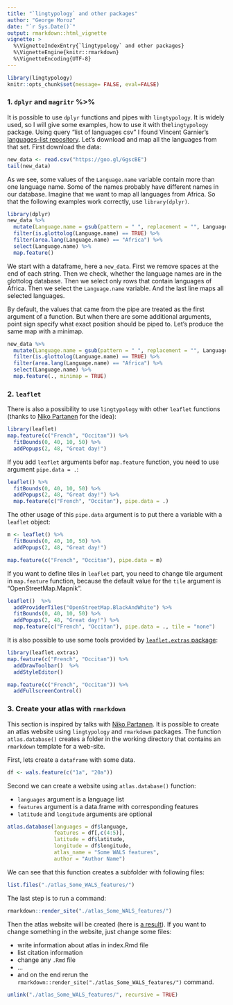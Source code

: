 ```yaml
---
title: "`lingtypology` and other packages"
author: "George Moroz"
date: "`r Sys.Date()`"
output: rmarkdown::html_vignette
vignette: >
  %\VignetteIndexEntry{`lingtypology` and other packages}
  %\VignetteEngine{knitr::rmarkdown}
  %\VignetteEncoding{UTF-8}
---
```

```r
library(lingtypology)
knitr::opts_chunk$set(message= FALSE, eval=FALSE)
```

### 1. `dplyr` and `magritr` %>%

It is possible to use `dplyr` functions and pipes with `lingtypology`. It is widely used, so I will give some examples, how to use it with the`lingtypology` package. Using query "list of languages csv" I found Vincent Garnier's [languages-list repository](https://github.com/forxer/languages-list). Let’s download and map all the languages from that set. First download the data:
 
```r
new_data <- read.csv("https://goo.gl/GgscBE")
tail(new_data)
```

As we see, some values of the `Language.name` variable contain more than one language name. Some of the names probably have different names in our database. Imagine that we want to map all languages from Africa. So that the following examples work correctly, use `library(dplyr)`.

```r
library(dplyr)
new_data %>%
  mutate(Language.name = gsub(pattern = " ", replacement = "", Language.name)) %>% 
  filter(is.glottolog(Language.name) == TRUE) %>% 
  filter(area.lang(Language.name) == "Africa") %>% 
  select(Language.name) %>% 
  map.feature()
```

We start with a dataframe, here a `new_data`. First we remove spaces at the end of each string. Then we check, whether the language names are in the glottolog database. Then we select only rows that contain languages of Africa. Then we select the `Language.name` variable. And the last line maps all selected languages.

By default, the values that came from the pipe are treated as the first argument of a function. But when there are some additional arguments, point sign specify what exact position should be piped to. Let’s produce the same map with a minimap.

```r
new_data %>%
  mutate(Language.name = gsub(pattern = " ", replacement = "", Language.name)) %>% 
  filter(is.glottolog(Language.name) == TRUE) %>% 
  filter(area.lang(Language.name) == "Africa") %>% 
  select(Language.name) %>% 
  map.feature(., minimap = TRUE)
```

### 2. `leaflet`

There is also a possibility to use `lingtypology` with other `leaflet` functions (thanks to [Niko Partanen](https://github.com/nikopartanen) for the idea):

```r
library(leaflet)
map.feature(c("French", "Occitan")) %>% 
  fitBounds(0, 40, 10, 50) %>% 
  addPopups(2, 48, "Great day!")
```

If you add `leaflet` arguments befor `map.feature` function, you need to use argument `pipe.data = .`:

```r
leaflet() %>% 
  fitBounds(0, 40, 10, 50) %>% 
  addPopups(2, 48, "Great day!") %>% 
  map.feature(c("French", "Occitan"), pipe.data = .)
```

The other usage of this `pipe.data` argument is to put there a variable with a `leaflet` object:

```r
m <- leaflet() %>% 
  fitBounds(0, 40, 10, 50) %>% 
  addPopups(2, 48, "Great day!")

map.feature(c("French", "Occitan"), pipe.data = m)
```

If you want to define tiles in `leaflet` part, you need to change tile argument in `map.feature` function, because the default value for the `tile` argument is "OpenStreetMap.Mapnik".

```r
leaflet()  %>% 
  addProviderTiles("OpenStreetMap.BlackAndWhite") %>% 
  fitBounds(0, 40, 10, 50) %>% 
  addPopups(2, 48, "Great day!") %>% 
  map.feature(c("French", "Occitan"), pipe.data = ., tile = "none")
```

It is also possible to use some tools provided by [`leaflet.extras` package](https://github.com/RCura/leaflet.extras):

```r
library(leaflet.extras)
map.feature(c("French", "Occitan")) %>% 
  addDrawToolbar()  %>%
  addStyleEditor()  

map.feature(c("French", "Occitan")) %>% 
  addFullscreenControl()
```

### 3. Create your atlas with `rmarkdown`
This section is inspired by talks with [Niko Partanen](https://github.com/nikopartanen). It is possible to create an atlas website using `lingtypology` and `rmarkdown` packages. The function `atlas.database()` creates a folder in the working directory that contains an `rmarkdown` template for a web-site.

First, lets create a `dataframe` with some data.
```r
df <- wals.feature(c("1a", "20a"))
```

Second we can create a website using `atlas.database()` function:

* `languages` argument is a language list
* `features` argument is a data.frame with corresponding features
* `latitude` and `longitude` arguments are optional

```r
atlas.database(languages = df$language,
               features = df[,c(4:5)],
               latitude = df$latitude,
               longitude = df$longitude,
               atlas_name = "Some WALS features",
               author = "Author Name")
```

We can see that this function creates a subfolder with following files:
```r
list.files("./atlas_Some_WALS_features/")
```

The last step is to run a command:
```r
rmarkdown::render_site("./atlas_Some_WALS_features/")
```

Then the atlas website will be created (here is [a result](https://agricolamz.github.io/lingtypology_atlas_example/index.html)). If you want to change something in the website, just change some files:

* write information about atlas in index.Rmd file
* list citation information
* change any `.Rmd` file
* ...
* and on the end rerun the `rmarkdown::render_site("./atlas_Some_WALS_features/")` command.

```r
unlink("./atlas_Some_WALS_features/", recursive = TRUE)
```
